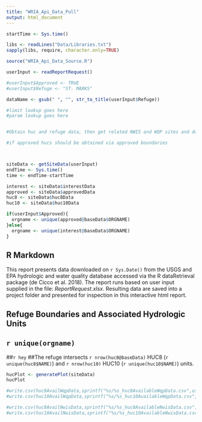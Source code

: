 ```yaml
---
title: "WRIA_Api_Data_Pull"
output: html_document
---
```



```r
startTime <- Sys.time()

libs <- readLines("Data/Libraries.txt")
sapply(libs, require, character.only=TRUE)

source("WRIA_Api_Data_Source.R")

userInput <- readReportRequest()

#userInput$Approved <- TRUE
#userInput$Refuge <- "ST. MARKS"

dataName <- gsub(" ", "", str_to_title(userInput$Refuge))

#limit lookup goes here
#param lookup goes here


#Obtain huc and refuge data, then get related NWIS and WQP sites and data, store in siteData object

#if approved hucs should be obtained via approved boundaries



siteData <- getSiteData(userInput)
endTime <- Sys.time()
time <- endTime-startTime

interest <- siteData$interestData
approved <- siteData$approvedData
huc8 <- siteData$huc8Data
huc10 <- siteData$huc10Data

if(userInput$Approved){
  orgname <- unique(approved@baseData$ORGNAME)
}else{
  orgname <- unique(interest@baseData$ORGNAME)
}


```

## R Markdown

This report presents data downloaded on `r Sys.Date()` from the USGS and EPA hydrologic and water quality database accessed via the R dataRetrieval package (de Cicco et al. 2018).  The report runs based on user input supplied in the file: *ReportRequest.xlsx*.  Resulting data are saved into a project folder and presented for inspection in this interactive html report.  



## Refuge Boundaries and Associated Hydrologic Units

## `r unique(orgname)`
##`r hey`
##The refuge intersects `r nrow(huc8@baseData)` HUC8 (`r unique(huc8$NAME)`) and `r nrow(huc10)` HUC10 (`r unique(huc10$NAME)`) units.  

```r

hucPlot <- generatePlot(siteData)
hucPlot

#write.csv(huc8AvailWqpData,sprintf("%s/%s_huc8AvailableWqpData.csv",userInput$ResultFolder, dataName))
#write.csv(huc10AvailWqpData,sprintf("%s/%s_huc10AvailableWqpData.csv",userInput$ResultFolder, dataName))

#write.csv(huc8AvailNwisData,sprintf("%s/%s_huc8AvailableNwisData.csv",userInput$ResultFolder, dataName))
#write.csv(huc10AvailNwisData,sprintf("%s/%s_huc10AvailableNwisData.csv",userInput$ResultFolder, dataName))


```









